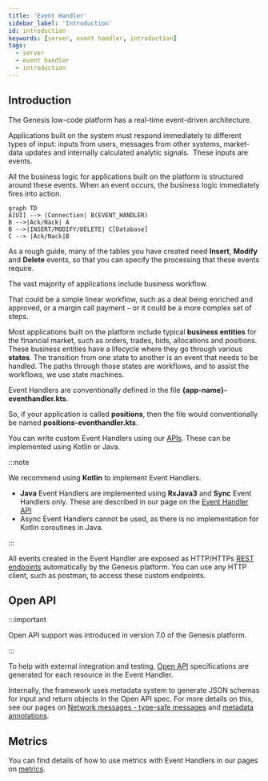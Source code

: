 ```yaml
---
title: 'Event Handler'
sidebar_label: 'Introduction'
id: introduction
keywords: [server, event handler, introduction]
tags:
  - server
  - event handler
  - introduction
---
```


## Introduction

The Genesis low-code platform has a real-time event-driven architecture.

Applications built on the system must respond immediately to different types of input: inputs from users, messages from other systems, market-data updates and internally calculated analytic signals.  These inputs are events.

All the business logic for applications built on the platform is structured around these events. When an event occurs, the business logic immediately fires into action.

```mermaid
graph TD
A[UI] --> |Connection| B(EVENT_HANDLER)
B -->|Ack/Nack| A
B -->|INSERT/MODIFY/DELETE| C[Database]
C --> |Ack/Nack|B
```

As a rough guide, many of the tables you have created need **Insert**, **Modify** and **Delete** events, so that you can specify the processing that these events require.

The vast majority of applications include business workflow.

That could be a simple linear workflow, such as a deal being enriched and approved, or a margin call payment – or it could be a more complex set of steps.

Most applications built on the platform include typical **business entities** for the financial market, such as orders, trades, bids, allocations and positions. These business entities have a lifecycle where they go through various **states**. The transition from one state to another is an event that needs to be handled. The paths through those states are workflows, and to assist the workflows, we use state machines.

Event Handlers are conventionally defined in the file **&#123;app-name}-eventhandler.kts**.

So, if your application is called **positions**, then the file would conventionally be named **positions-eventhandler.kts**.

You can write custom Event Handlers using our [APIs](/server/api-reference/event-handler-api/). These can be implemented using Kotlin or Java.

:::note

We recommend using **Kotlin** to implement Event Handlers.

- **Java** Event Handlers are implemented using **RxJava3** and **Sync** Event Handlers only. These are described in our page on the [Event Handler API](/server/api-reference/event-handler-api/#rx3)
- Async Event Handlers cannot be used, as there is no implementation for Kotlin coroutines in Java.

:::

All events created in the Event Handler are exposed as HTTP/HTTPs [REST endpoints](/server/integration/rest-endpoints/introduction/) automatically by the Genesis platform. You can use any HTTP client, such as postman, to access these custom endpoints.

## Open API

:::important

Open API support was introduced in version 7.0 of the Genesis platform.

:::

To help with external integration and testing, [Open API](server/integration/open-api/) specifications are generated for each resource in the Event Handler.

Internally, the framework uses metadata system to generate JSON schemas for input and return objects in the Open API spec. For more details on this, see our pages on [Network messages - type-safe messages](/server/network-messages/type-safe-messages/) and [metadata annotations](/server/network-messages/metadata-annotations/).

## Metrics
You can find details of how to use metrics with Event Handlers in our pages on [metrics](/operations/metrics/service-metrics/#event-handler).

